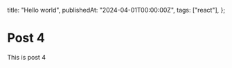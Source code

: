   title: "Hello world",
  publishedAt: "2024-04-01T00:00:00Z",
  tags: ["react"],
};

# Post 4

This is post 4
